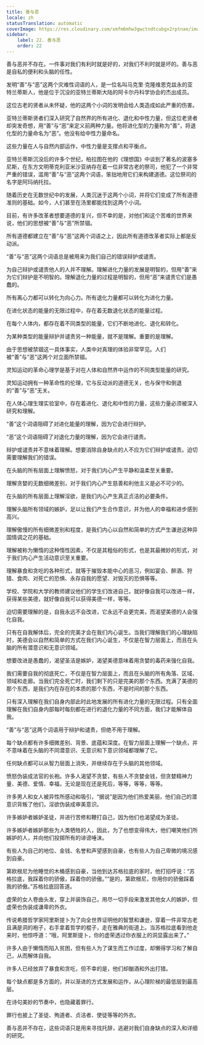 ```yaml
---
title: 善与恶
locale: zh
statusTranslation: automatic
coverImage: https://res.cloudinary.com/xmfm6mhw3gwctndtcubgx2rptnae/image/upload/v1740337243/small_cover_educacion_fundamental_a051170f1c.webp
sidebar:
    label: 22. 善与恶
    order: 22
---
```

善与恶并不存在。一件事对我们有利时就是好的，对我们不利时就是坏的。善与恶是自私的便利和头脑的任性。

发明“善”与“恶”这两个灾难性词语的人，是一位名叫马克里·克隆维恩克兹永的亚特兰蒂斯人，他是位于沉没的亚特兰蒂斯大陆的阿卡尔丹科学协会的杰出成员。

这位古老的贤者从未怀疑，他的这两个小词的发明会给人类造成如此严重的伤害。

亚特兰蒂斯贤者们深入研究了自然界的所有进化、退化和中性力量，但这位老贤者却突发奇想，用“善”与“恶”来定义前两种力量。他将进化型的力量称为“善”，将退化型的力量命名为“恶”。他没有给中性力量命名。

这些力量在人与自然内部运作，中性力量是支撑点和平衡点。

亚特兰蒂斯沉没后的许多个世纪，柏拉图在他的《理想国》中谈到了著名的波塞多尼斯，在东方文明蒂克利亚米沙亚纳存在着一位非常古老的祭司，他犯了一个非常严重的错误，滥用“善”与“恶”这两个词语，笨拙地用它们来构建道德。这位祭司的名字是阿玛纳托拉。

随着历史在无数世纪中的发展，人类沉迷于这两个小词，并将它们变成了所有道德准则的基础。如今，人们甚至在汤里都能找到这两个小词。

目前，有许多改革者想要道德的复兴，但不幸的是，对他们和这个苦难的世界来说，他们的思想被“善”与“恶”所禁锢。

所有道德都建立在“善”与“恶”这两个词语之上，因此所有道德改革者实际上都是反动派。

“善”与“恶”这两个词语总是被用来为我们自己的错误辩护或谴责。

为自己辩护或谴责他人的人并不理解。理解进化力量的发展是明智的，但用“善”来为它们辩护是不明智的。理解退化力量的过程是明智的，但用“恶”来谴责它们是愚蠢的。

所有离心力都可以转化为向心力。所有退化力量都可以转化为进化力量。

在进化状态的能量的无限过程中，存在着无数退化状态的能量过程。

在每个人体内，都存在着不同类型的能量，它们不断地进化、退化和转化。

为某种类型的能量辩护并谴责另一种能量，就不是理解。重要的是理解。

由于思想被禁锢这一具体事实，人类中对真理的体验非常罕见。人们被“善”与“恶”这两个对立面所禁锢。

灵知运动的革命心理学是基于对在人体和自然界中运作的不同类型能量的研究。

灵知运动拥有一种革命性的伦理，它与反动派的道德无关，也与保守和倒退的“善”与“恶”无关。

在人体心理生理实验室中，存在着进化、退化和中性的力量，这些力量必须被深入研究和理解。

“善”这个词语阻碍了对进化能量的理解，因为它会进行辩护。

“恶”这个词语阻碍了对退化力量的理解，因为它会进行谴责。

辩护或谴责并不意味着理解。想要消除自身缺点的人不应为它们辩护或谴责。迫切需要理解我们的错误。

在头脑的所有层面上理解愤怒，对于我们内心产生平静和温柔至关重要。

理解贪婪的无数细微差别，对于我们内心产生慈善和利他主义是必不可少的。

在头脑的所有层面上理解淫欲，是我们内心产生真正贞洁的必要条件。

理解头脑所有领域的嫉妒，足以让我们产生合作意识，并为他人的幸福和进步感到高兴。

理解傲慢的所有细微差别和程度，是我们内心以自然和简单的方式产生谦逊这种异国情调之花的基础。

理解被称为懒惰的这种惰性因素，不仅是其粗俗的形式，也是其最微妙的形式，对于我们内心产生活动意识至关重要。

理解暴食和贪吃的各种形式，就等于摧毁本能中心的恶习，例如宴会、醉酒、狩猎、食肉、对死亡的恐惧、永存自我的愿望、对毁灭的恐惧等等。

学校、学院和大学的教师建议他们的学生们改进自己，就好像自我可以改进一样，获得某些美德，就好像自我可以获得美德一样，等等。

迫切需要理解的是，自我永远不会改进，它永远不会更完美，而渴望美德的人会强化自我。

只有在自我解体后，完全的完美才会在我们内心诞生。当我们理解我们的心理缺陷时，美德会以自然和简单的方式在我们内心诞生，不仅是在智力层面上，而且在头脑的所有潜意识和无意识领域。

想要改进是愚蠢的，渴望圣洁是嫉妒，渴望美德意味着用贪婪的毒药来强化自我。

我们需要自我的彻底死亡，不仅是在智力层面上，而且在头脑的所有角落、区域、领域和走廊。当我们完全死亡时，我们剩下的只是完美的那个东西。充满了美德的那个东西，是我们内在存在的本质的那个东西，不是时间的那个东西。

只有深入理解在我们自身内部此时此地发展的所有进化力量的无限过程。只有全面理解在我们自身内部每时每刻都在进行的退化力量的不同方面，我们才能解体自我。

“善”与“恶”这两个词语用于辩护和谴责，但绝不用于理解。

每个缺点都有许多细微差别、背景、底蕴和深度。在智力层面上理解一个缺点，并不意味着在头脑的不同潜意识、无意识和下意识领域都理解了它。

任何缺点都可以从智力层面上消失，并继续存在于头脑的其他领域。

愤怒伪装成法官的长袍。许多人渴望不贪婪，有些人不贪婪金钱，但贪婪精神力量、美德、爱情、幸福，无论是现在还是死后，等等，等等，等等。

许多男人和女人被异性所感动和吸引，“据说”是因为他们热爱美丽，他们自己的潜意识背叛了他们，淫欲伪装成审美意识。

许多嫉妒者嫉妒圣徒，并进行苦修和鞭打自己，因为他们也渴望成为圣徒。

许多嫉妒者嫉妒那些为人类牺牲的人，因此，为了也想变得伟大，他们嘲笑他们所嫉妒的人，并向他们投掷所有的诽谤唾沫。

有些人为自己的地位、金钱、名誉和声望感到自豪，也有些人为自己卑微的境况感到自豪。

第欧根尼为他睡觉的木桶感到自豪，当他到达苏格拉底的家时，他打招呼说：“苏格拉底，我踩着你的骄傲，踩着你的骄傲。”“是的，第欧根尼，你用你的骄傲踩着我的骄傲。”苏格拉底回答道。

虚荣的女人卷曲头发，穿上并装饰自己，用尽一切手段来激发其他女人的嫉妒，但虚荣也伪装成谦卑的外衣。

传说希腊哲学家阿里斯提卜为了向全世界证明他的智慧和谦逊，穿着一件非常古老且满是洞的袍子，右手拿着哲学的棍子，走在雅典的街道上。当苏格拉底看到他走来时，他惊呼道：“哦，阿里斯提卜，你的虚荣透过你衣服上的洞显露出来了。”

许多人由于懒惰而陷入贫困，但有些人为了谋生而工作过度，却懒得学习和了解自己，从而解体自我。

许多人已经放弃了暴食和贪吃，但不幸的是，他们却酗酒和外出打猎。

每个缺点都是多方面的，并以渐进的方式发展和运作，从心理阶梯的最低层到最高层。

在诗句美妙的节奏中，也隐藏着罪行。

罪行也披上了圣徒、殉道者、贞洁者、使徒等等的外衣。

善与恶并不存在，这些词语只是用来寻找托辞，逃避对我们自身缺点的深入和详细的研究。

